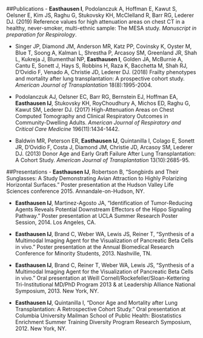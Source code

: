 ##Publications
- **Easthausen I**, Podolanczuk A, Hoffman E, Kawut S, Oelsner E, Kim JS, Raghu G, Stukovsky KH, McClelland R, Barr RG, Lederer DJ. (2019) Reference values for high attenuation areas on chest CT in a healthy, never-smoker, multi-ethnic sample: The MESA study. *Manuscript in preparation for Respirology*. 

- Singer JP, Diamond JM, Anderson MR, Katz PP, Covinsky K, Oyster M, Blue T, Soong A, Kalman L, Shrestha P, Arcasoy SM, Greenland JR, Shah L, Kukreja J, Blumenthal NP, **Easthausen I**, Golden JA, McBurnie A, Cantu E, Sonett J, Hays S, Robbins H, Raza K, Bacchetta M, Shah RJ, D'Ovidio F, Venado A, Christie JD, Lederer DJ. (2018) Frailty phenotypes and mortality after lung transplantation: A prospective cohort study. *American Journal of Transplantation* 18(8):1995-2004. 

- Podolanczuk AJ, Oelsner EC, Barr RG, Bernstein EJ, Hoffman EA, **Easthausen IJ**, Stukovsky KH, RoyChoudhury A, Michos ED, Raghu G, Kawut SM, Lederer DJ. (2017) High-Attenuation Areas on Chest Computed Tomography and Clinical Respiratory Outcomes in Community-Dwelling Adults. *American Journal of Respiratory and Critical Care Medicine* 196(11):1434-1442.

- Baldwin MR, Peterson ER, **Easthausen IJ**, Quintanilla I, Colago E, Sonett JR, D'Ovidio F, Costa J, Diamond JM, Christie JD, Arcasoy SM, Lederer DJ. (2013) Donor Age and Early Graft Failure After Lung Transplantation: A Cohort Study. *American Journal of Transplantation* 13(10):2685-95.

##Presentations
- **Easthausen IJ**, Robertson B, “Songbirds and Their Sunglasses: A Study Demonstrating Avian Attraction to Highly Polarizing Horizontal Surfaces.” Poster presentation at the Hudson Valley Life Sciences conference 2015. Annandale-on-Hudson, NY.
 
- **Easthausen IJ**, Martinez-Agosto JA, “Identification of Tumor-Reducing Agents Reveals Potential Downstream Effectors of the Hippo Signaling Pathway.” Poster presentation at UCLA Summer Research Poster Session, 2014. Los Angeles, CA.

- **Easthausen IJ**, Brand C, Weber WA, Lewis JS, Reiner T, “Synthesis of a Multimodal Imaging Agent for the Visualization of Pancreatic Beta Cells in vivo.” Poster presentation at the Annual Biomedical Research Conference for Minority Students, 2013. Nashville, TN.

- **Easthausen IJ**, Brand C, Reiner T, Weber WA, Lewis JS, “Synthesis of a Multimodal Imaging Agent for the Visualization of Pancreatic Beta Cells in vivo.” Oral presentation at Weill Cornell/Rockefeller/Sloan-Kettering Tri-Institutional MD/PhD Program 2013 & at Leadership Alliance National Symposium, 2013. New York, NY.

- **Easthausen IJ**, Quintanilla I, “Donor Age and Mortality after Lung Transplantation: A Retrospective Cohort Study.” Oral presentation at Columbia University Mailman School of Public Health: Biostatistics Enrichment Summer Training Diversity Program Research Symposium, 2012. New York, NY.
